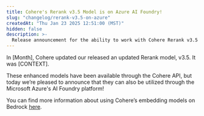 ```yaml
---
title: Cohere's Rerank v3.5 Model is on Azure AI Foundry!
slug: "changelog/rerank-v3.5-on-azure"
createdAt: "Thu Jan 23 2025 12:51:00 (MST)"
hidden: false
description: >-
  Release announcement for the ability to work with Cohere Rerank v3.5 models in the Azure's AI Foundy.
---
```


In [Month], Cohere updated our released an updated Rerank model, v3.5. It was [CONTEXT].

These enhanced models have been available through the Cohere API, but today we’re pleased to announce that they can also be utilized through the Microsoft Azure's AI Foundry platform!

You can find more information about using Cohere’s embedding models on Bedrock [here](URL).